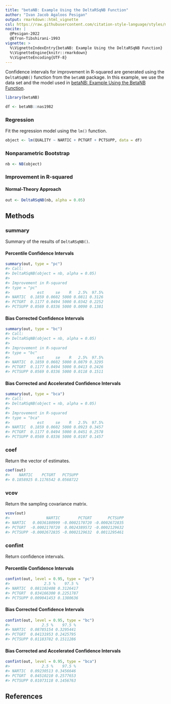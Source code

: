 ```yaml
---
title: "betaNB: Example Using the DeltaRSqNB Function"
author: "Ivan Jacob Agaloos Pesigan"
output: rmarkdown::html_vignette
csl: https://raw.githubusercontent.com/citation-style-language/styles/master/apa.csl
nocite: |
  @Pesigan-2022
  @Efron-Tibshirani-1993
vignette: >
  %\VignetteIndexEntry{betaNB: Example Using the DeltaRSqNB Function}
  %\VignetteEngine{knitr::rmarkdown}
  %\VignetteEncoding{UTF-8}
---
```




Confidence intervals for
improvement in R-squared
are generated using
the `DeltaRSqNB()` function from the `betaNB` package.
In this example,
we use the data set and the model used in
[betaNB: Example Using the BetaNB Function](example-beta-nb.html).


``` r
library(betaNB)
```




``` r
df <- betaNB::nas1982
```

### Regression

Fit the regression model using the `lm()` function.


``` r
object <- lm(QUALITY ~ NARTIC + PCTGRT + PCTSUPP, data = df)
```

### Nonparametric Bootstrap


``` r
nb <- NB(object)
```

### Improvement in R-squared

#### Normal-Theory Approach


``` r
out <- DeltaRSqNB(nb, alpha = 0.05)
```

## Methods

### summary

Summary of the results of `DeltaRSqNB()`.

#### Percentile Confidence Intervals


``` r
summary(out, type = "pc")
#> Call:
#> DeltaRSqNB(object = nb, alpha = 0.05)
#> 
#> Improvement in R-squared
#> type = "pc"
#>            est     se    R   2.5%  97.5%
#> NARTIC  0.1859 0.0602 5000 0.0811 0.3126
#> PCTGRT  0.1177 0.0494 5000 0.0342 0.2252
#> PCTSUPP 0.0569 0.0336 5000 0.0090 0.1381
```

#### Bias Corrected Confidence Intervals


``` r
summary(out, type = "bc")
#> Call:
#> DeltaRSqNB(object = nb, alpha = 0.05)
#> 
#> Improvement in R-squared
#> type = "bc"
#>            est     se    R   2.5%  97.5%
#> NARTIC  0.1859 0.0602 5000 0.0879 0.3295
#> PCTGRT  0.1177 0.0494 5000 0.0413 0.2426
#> PCTSUPP 0.0569 0.0336 5000 0.0118 0.1511
```

#### Bias Corrected and Accelerated Confidence Intervals


``` r
summary(out, type = "bca")
#> Call:
#> DeltaRSqNB(object = nb, alpha = 0.05)
#> 
#> Improvement in R-squared
#> type = "bca"
#>            est     se    R   2.5%  97.5%
#> NARTIC  0.1859 0.0602 5000 0.0923 0.3457
#> PCTGRT  0.1177 0.0494 5000 0.0451 0.2578
#> PCTSUPP 0.0569 0.0336 5000 0.0107 0.1457
```

### coef

Return the vector of estimates.


``` r
coef(out)
#>    NARTIC    PCTGRT   PCTSUPP 
#> 0.1858925 0.1176542 0.0568722
```

### vcov

Return the sampling covariance matrix.


``` r
vcov(out)
#>                NARTIC        PCTGRT       PCTSUPP
#> NARTIC   0.0036180999 -0.0002170720 -0.0002672835
#> PCTGRT  -0.0002170720  0.0024389572 -0.0002129632
#> PCTSUPP -0.0002672835 -0.0002129632  0.0011295461
```

### confint

Return confidence intervals.

#### Percentile Confidence Intervals


``` r
confint(out, level = 0.95, type = "pc")
#>               2.5 %    97.5 %
#> NARTIC  0.081102408 0.3126417
#> PCTGRT  0.034166300 0.2251787
#> PCTSUPP 0.009041453 0.1380636
```

#### Bias Corrected Confidence Intervals


``` r
confint(out, level = 0.95, type = "bc")
#>              2.5 %    97.5 %
#> NARTIC  0.08785154 0.3295441
#> PCTGRT  0.04131953 0.2425795
#> PCTSUPP 0.01183782 0.1511286
```

#### Bias Corrected and Accelerated Confidence Intervals


``` r
confint(out, level = 0.95, type = "bca")
#>              2.5 %    97.5 %
#> NARTIC  0.09230513 0.3456646
#> PCTGRT  0.04510210 0.2577653
#> PCTSUPP 0.01073118 0.1456763
```

## References
